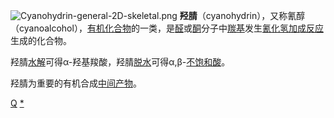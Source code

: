 [[File:Cyanohydrin-general-2D-skeletal.png|right]]
'''羟腈'''（cyanohydrin），又称氰醇（cyanoalcohol），[[有机化合物|有机化合物]]的一类，是[[醛|醛]]或[[酮|酮]]分子中[[羰基|羰基]]发生[[氰化氢|氰化氢]][[加成反应|加成反应]]生成的化合物。

羟腈[[水解|水解]]可得α-羟基羧酸，羟腈[[脱水|脱水]]可得α,β-[[不饱和酸|不饱和酸]]。

羟腈为重要的有机合成[[中间产物|中间产物]]。

{{醇类类似物}}

[[Category:官能团|Q]]
[[Category:氰醇|*]]